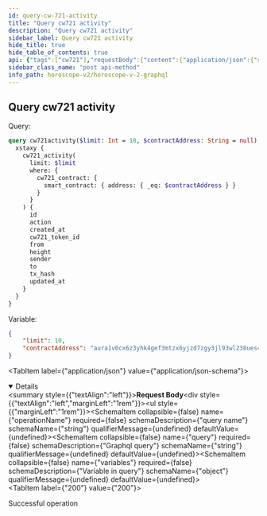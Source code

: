 ```yaml
---
id: query-cw-721-activity
title: "Query cw721 activity"
description: "Query cw721 activity"
sidebar_label: Query cw721 activity
hide_title: true
hide_table_of_contents: true
api: {"tags":["cw721"],"requestBody":{"content":{"application/json":{"schema":{"type":"object","properties":{"operationName":{"type":"string","example":"cw721activity","description":"query name"},"query":{"type":"string","example":"query cw721activity($limit: Int = 10, $contractAddress: String = null) { xstaxy { cw721_activity(limit: $limit, where: {cw721_contract: {smart_contract: {address: {_eq: $contractAddress}}}}) { id action created_at cw721_token_id from height sender to tx_hash updated_at } } }","description":"Graphql query"},"variables":{"type":"object","description":"Variable in query","example":{"limit":10,"contractAddress":"aura1v0cx6z3yhk4gef3mtzx6yjzd7zgy3jl93wl238ues48wvznwezkqrkccln"}}}}}}},"responses":{"200":{"description":"Successful operation"}},"description":"Query cw721 activity","method":"post","path":"/api/v2/graphql","servers":[{"url":"https://indexer-v2.staging.aurascan.io"},{"url":"https://horoscope.aura.network"},{"url":"https://indexer-v2.dev.aurascan.io"}],"jsonRequestBodyExample":{"operationName":"cw721activity","query":"query cw721activity($limit: Int = 10, $contractAddress: String = null) { xstaxy { cw721_activity(limit: $limit, where: {cw721_contract: {smart_contract: {address: {_eq: $contractAddress}}}}) { id action created_at cw721_token_id from height sender to tx_hash updated_at } } }","variables":{"limit":10,"contractAddress":"aura1v0cx6z3yhk4gef3mtzx6yjzd7zgy3jl93wl238ues48wvznwezkqrkccln"}},"info":{"title":"Horoscope v2 graphql","version":"1.0.0"},"postman":{"name":"Query cw721 activity","description":{"type":"text/plain"},"url":{"path":["api","v2","graphql"],"host":["{{baseUrl}}"],"query":[],"variable":[]},"header":[{"key":"Content-Type","value":"application/json"}],"method":"POST","body":{"mode":"raw","raw":"\"\"","options":{"raw":{"language":"json"}}}}}
sidebar_class_name: "post api-method"
info_path: horoscope-v2/horoscope-v-2-graphql
---
```



## Query cw721 activity

Query:
```graphql
query cw721activity($limit: Int = 10, $contractAddress: String = null) {
  xstaxy {
    cw721_activity(
      limit: $limit
      where: {
        cw721_contract: {
          smart_contract: { address: { _eq: $contractAddress } }
        }
      }
    ) {
      id
      action
      created_at
      cw721_token_id
      from
      height
      sender
      to
      tx_hash
      updated_at
    }
  }
}

```
Variable:
```json
{
    "limit": 10,
    "contractAddress": "aura1v0cx6z3yhk4gef3mtzx6yjzd7zgy3jl93wl238ues48wvznwezkqrkccln"
}
```
<MimeTabs><TabItem label={"application/json"} value={"application/json-schema"}><details style={{}} data-collapsed={false} open={true}><summary style={{"textAlign":"left"}}><strong>Request Body</strong></summary><div style={{"textAlign":"left","marginLeft":"1rem"}}></div><ul style={{"marginLeft":"1rem"}}><SchemaItem collapsible={false} name={"operationName"} required={false} schemaDescription={"query name"} schemaName={"string"} qualifierMessage={undefined} defaultValue={undefined}></SchemaItem><SchemaItem collapsible={false} name={"query"} required={false} schemaDescription={"Graphql query"} schemaName={"string"} qualifierMessage={undefined} defaultValue={undefined}></SchemaItem><SchemaItem collapsible={false} name={"variables"} required={false} schemaDescription={"Variable in query"} schemaName={"object"} qualifierMessage={undefined} defaultValue={undefined}></SchemaItem></ul></details></TabItem></MimeTabs><div><ApiTabs><TabItem label={"200"} value={"200"}><div>

Successful operation

</div><div></div></TabItem></ApiTabs></div>
      
